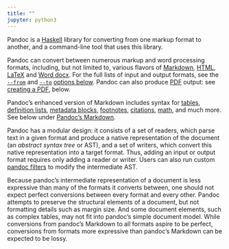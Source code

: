 ```yaml
---
title: ""
jupyter: python3
---
```


Pandoc is a [Haskell](https://www.haskell.org/) library for converting from one markup format to another, and a command-line tool that uses this library.

Pandoc can convert between numerous markup and word processing formats, including, but not limited to, various flavors of [Markdown](https://daringfireball.net/projects/markdown/), [HTML](https://www.w3.org/html/), [LaTeX](https://www.latex-project.org/) and [Word docx](https://en.wikipedia.org/wiki/Office_Open_XML). For the full lists of input and output formats, see the [`--from`](https://pandoc.org/MANUAL.html#option--from) and [`--to`](https://pandoc.org/MANUAL.html#option--to) [options below](https://pandoc.org/MANUAL.html#general-options). Pandoc can also produce [PDF](https://www.adobe.com/pdf/) output: see [creating a PDF](https://pandoc.org/MANUAL.html#creating-a-pdf), below.

Pandoc's enhanced version of Markdown includes syntax for [tables](https://pandoc.org/MANUAL.html#tables), [definition lists](https://pandoc.org/MANUAL.html#definition-lists), [metadata blocks](https://pandoc.org/MANUAL.html#metadata-blocks), [footnotes](https://pandoc.org/MANUAL.html#footnotes), [citations](https://pandoc.org/MANUAL.html#citations), [math](https://pandoc.org/MANUAL.html#math), and much more. See below under [Pandoc's Markdown](https://pandoc.org/MANUAL.html#pandocs-markdown).

Pandoc has a modular design: it consists of a set of readers, which parse text in a given format and produce a native representation of the document (an *abstract syntax tree* or AST), and a set of writers, which convert this native representation into a target format. Thus, adding an input or output format requires only adding a reader or writer. Users can also run custom [pandoc filters](https://pandoc.org/filters.html) to modify the intermediate AST.

Because pandoc's intermediate representation of a document is less expressive than many of the formats it converts between, one should not expect perfect conversions between every format and every other. Pandoc attempts to preserve the structural elements of a document, but not formatting details such as margin size. And some document elements, such as complex tables, may not fit into pandoc's simple document model. While conversions from pandoc's Markdown to all formats aspire to be perfect, conversions from formats more expressive than pandoc's Markdown can be expected to be lossy.
